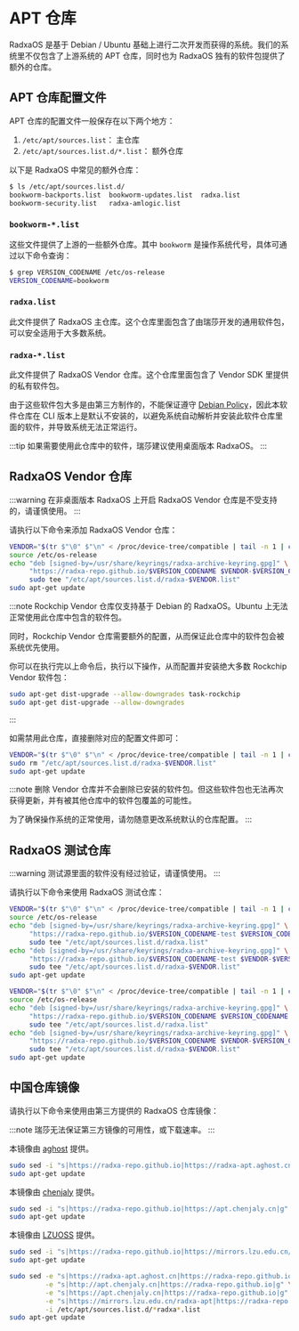 # APT 仓库

RadxaOS 是基于 Debian / Ubuntu 基础上进行二次开发而获得的系统。我们的系统里不仅包含了上游系统的 APT 仓库，同时也为 RadxaOS 独有的软件包提供了额外的仓库。

## APT 仓库配置文件

APT 仓库的配置文件一般保存在以下两个地方：

1. `/etc/apt/sources.list`： 主仓库
2. `/etc/apt/sources.list.d/*.list`： 额外仓库

以下是 RadxaOS 中常见的额外仓库：

```bash
$ ls /etc/apt/sources.list.d/
bookworm-backports.list  bookworm-updates.list  radxa.list
bookworm-security.list   radxa-amlogic.list
```

### `bookworm-*.list`

这些文件提供了上游的一些额外仓库。其中 `bookworm` 是操作系统代号，具体可通过以下命令查询：

```bash
$ grep VERSION_CODENAME /etc/os-release
VERSION_CODENAME=bookworm
```

### `radxa.list`

此文件提供了 RadxaOS 主仓库。这个仓库里面包含了由瑞莎开发的通用软件包，可以安全适用于大多数系统。

### `radxa-*.list`

此文件提供了 RadxaOS Vendor 仓库。这个仓库里面包含了 Vendor SDK 里提供的私有软件包。

由于这些软件包大多是由第三方制作的，不能保证遵守 [Debian Policy](https://www.debian.org/doc/debian-policy/)，因此本软件仓库在 CLI 版本上是默认不安装的，以避免系统自动解析并安装此软件仓库里面的软件，并导致系统无法正常运行。

:::tip
如果需要使用此仓库中的软件，瑞莎建议使用桌面版本 RadxaOS。
:::

## RadxaOS Vendor 仓库

<Tabs queryString="vendor-repo">
  <TabItem value="enable" label="开启">

:::warning
在非桌面版本 RadxaOS 上开启 RadxaOS Vendor 仓库是不受支持的，请谨慎使用。
:::

请执行以下命令来添加 RadxaOS Vendor 仓库：

```bash
VENDOR="$(tr $"\0" $"\n" < /proc/device-tree/compatible | tail -n 1 | cut -d "," -f 1)"
source /etc/os-release
echo "deb [signed-by=/usr/share/keyrings/radxa-archive-keyring.gpg]" \
     "https://radxa-repo.github.io/$VERSION_CODENAME $VENDOR-$VERSION_CODENAME main" | \
     sudo tee "/etc/apt/sources.list.d/radxa-$VENDOR.list"
sudo apt-get update
```

:::note
Rockchip Vendor 仓库仅支持基于 Debian 的 RadxaOS。Ubuntu 上无法正常使用此仓库中包含的软件包。

同时，Rockchip Vendor 仓库需要额外的配置，从而保证此仓库中的软件包会被系统优先使用。

你可以在执行完以上命令后，执行以下操作，从而配置并安装绝大多数 Rockchip Vendor 软件包：

```bash
sudo apt-get dist-upgrade --allow-downgrades task-rockchip
sudo apt-get dist-upgrade --allow-downgrades
```

:::

  </TabItem>
  <TabItem value="disable" label="关闭">

如需禁用此仓库，直接删除对应的配置文件即可：

```bash
VENDOR="$(tr $"\0" $"\n" < /proc/device-tree/compatible | tail -n 1 | cut -d "," -f 1)"
sudo rm "/etc/apt/sources.list.d/radxa-$VENDOR.list"
sudo apt-get update
```

:::note
删除 Vendor 仓库并不会删除已安装的软件包。但这些软件包也无法再次获得更新，并有被其他仓库中的软件包覆盖的可能性。

为了确保操作系统的正常使用，请勿随意更改系统默认的仓库配置。
:::

  </TabItem>
</Tabs>

## RadxaOS 测试仓库

<Tabs queryString="test-repo">
  <TabItem value="enable" label="开启">

:::warning
测试源里面的软件没有经过验证，请谨慎使用。
:::

请执行以下命令来使用 RadxaOS 测试仓库：

```bash
VENDOR="$(tr $"\0" $"\n" < /proc/device-tree/compatible | tail -n 1 | cut -d "," -f 1)"
source /etc/os-release
echo "deb [signed-by=/usr/share/keyrings/radxa-archive-keyring.gpg]" \
     "https://radxa-repo.github.io/$VERSION_CODENAME-test $VERSION_CODENAME-test main" | \
     sudo tee "/etc/apt/sources.list.d/radxa.list"
echo "deb [signed-by=/usr/share/keyrings/radxa-archive-keyring.gpg]" \
     "https://radxa-repo.github.io/$VERSION_CODENAME-test $VENDOR-$VERSION_CODENAME-test main" | \
     sudo tee "/etc/apt/sources.list.d/radxa-$VENDOR.list"
sudo apt-get update
```

  </TabItem>
  <TabItem value="disable" label="关闭">

```bash
VENDOR="$(tr $"\0" $"\n" < /proc/device-tree/compatible | tail -n 1 | cut -d "," -f 1)"
source /etc/os-release
echo "deb [signed-by=/usr/share/keyrings/radxa-archive-keyring.gpg]" \
     "https://radxa-repo.github.io/$VERSION_CODENAME $VERSION_CODENAME main" | \
     sudo tee "/etc/apt/sources.list.d/radxa.list"
echo "deb [signed-by=/usr/share/keyrings/radxa-archive-keyring.gpg]" \
     "https://radxa-repo.github.io/$VERSION_CODENAME $VENDOR-$VERSION_CODENAME main" | \
     sudo tee "/etc/apt/sources.list.d/radxa-$VENDOR.list"
sudo apt-get update
```

  </TabItem>
</Tabs>

## 中国仓库镜像

请执行以下命令来使用由第三方提供的 RadxaOS 仓库镜像：

:::note
瑞莎无法保证第三方镜像的可用性，或下载速率。
:::

<Tabs queryString="mirror">
  <TabItem value="aghost">

本镜像由 [aghost](mailto:ggg17226@gmail.com) 提供。

```bash
sudo sed -i "s|https://radxa-repo.github.io|https://radxa-apt.aghost.cn|g" /etc/apt/sources.list.d/radxa*.list
sudo apt-get update
```

  </TabItem>
  <TabItem value="chenjaly">

本镜像由 [chenjaly](mailto:chenjiali@radxa.com) 提供。

```bash
sudo sed -i "s|https://radxa-repo.github.io|https://apt.chenjaly.cn|g" /etc/apt/sources.list.d/*radxa*.list
sudo apt-get update
```

  </TabItem>
  <TabItem value="LZUOSS">

本镜像由 [LZUOSS](https://mirrors.lzu.edu.cn) 提供。

```bash
sudo sed -i "s|https://radxa-repo.github.io|https://mirrors.lzu.edu.cn/radxa-apt|g" /etc/apt/sources.list.d/*radxa*.list
sudo apt-get update
```

  </TabItem>
  <TabItem value="default" label="恢复默认">

```bash
sudo sed -e "s|https://radxa-apt.aghost.cn|https://radxa-repo.github.io|g" \
         -e "s|http://apt.chenjaly.cn|https://radxa-repo.github.io|g" \
         -e "s|https://apt.chenjaly.cn|https://radxa-repo.github.io|g" \
         -e "s|https://mirrors.lzu.edu.cn/radxa-apt|https://radxa-repo.github.io|g" \
         -i /etc/apt/sources.list.d/*radxa*.list
sudo apt-get update
```

  </TabItem>
</Tabs>
